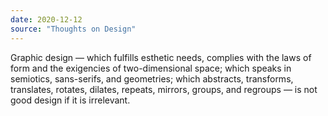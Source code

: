 ```yaml
---
date: 2020-12-12
source: "Thoughts on Design"
---
```


Graphic design — which fulfills esthetic needs, complies with the laws of form and the exigencies of two-dimensional space; which speaks in semiotics, sans-serifs, and geometries; which abstracts, transforms, translates, rotates, dilates, repeats, mirrors, groups, and regroups — is not good design if it is irrelevant.
